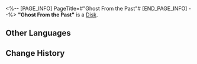 <%-- [PAGE_INFO]
PageTitle=#"Ghost From the Past"#
[END_PAGE_INFO] --%>
{{Item Infobox
|id          = 210108
|image       = Item Ghost From the Past.png
|type        = Disk
|invCategory = Valuables
|rarity      = 3
|effect      = 
|description = A record that can be played on the Express' phonograph. It might be a chance acquisition or a gift from someone else. All sorts of memories surge up when the music plays &mdash; the smiles, encounters, touches, and the excitement of battle. Maybe that is why people still collect records even as society rapidly advances.<br />The current record contains the track "Ghost From the Past."
}}
{{Description|''The shadow of destruction still wanders outside Belobog.''}}
'''"Ghost From the Past"''' is a [[Disk]].

==Other Languages==
{{Other Languages
|en   = "Ghost From the Past"
|zhs  = 《旧日之影》
|zht  = 〈舊日之影〉
|ja   = 『在りし日の影』
|ko   = ≪과거의 그림자≫
|es   = Fantasma del pasado
|fr   = « Ghost From the Past »
|ru   = Ghost From the Past
|th   = "Ghost From the Past"
|vi   = "Dấu Ấn Ngày Cũ"
|de   = „Geist aus der Vergangenheit“
|id   = "Ghost From the Past"
|pt   = "Ghost From the Past"
}}

==Change History==
{{Change History|1.0}}
